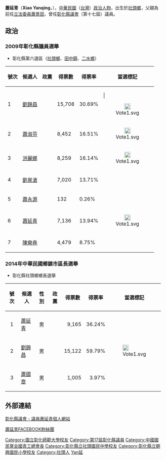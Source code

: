{{Infobox_officeholder
| name = 蕭延青
| image name = 
| width = 
| now = 中華民國（台灣）政治人士 
| period = 
| Sex = 男 
| Native place = [[台灣省|台灣省]][[彰化縣|彰化縣]][[社頭鄉|社頭鄉]]
| nationality = {{ROC}}
| date of birth ={{Birth date and age|1982|2|13}}
| party = {{KMT|25px}}
| place of birth = {{TWN}}[[彰化縣|彰化縣]][[社頭鄉|社頭鄉]]
| relatives = （父）[[蕭景田|蕭景田]]
| educate = 
*[[國立彰化師範大學|國立彰化師範大學]]
*[[嶺東科技大學|嶺東科技大學]]
*[[天主教私立文興高級中學|天主教私立文興高級中學]]
*[[彰化縣社頭鄉朝興國民小學|彰化縣社頭鄉朝興國民小學]]
*[[彰化縣立社頭國民中學|彰化縣立社頭國民中學]]

| past = 
*彰化縣議會（第十七屆）議員
*《國語週刊》課長
*昇財麗禧酒店採購
*員林國際青年商會會員
*蕭色賢慈善協會理事長
*立法委員蕭景田服務處助理
*彰化縣單車協會委員
*二水青工會副會長
}}
'''蕭延青'''（'''Xiao Yanqing'''，{{bd|1982年|2月13日|catIdx=Xiao蕭}}），[[中華民國|中華民國]]（[[台灣|台灣]]）[[政治人物|政治人物]]，出生於[[社頭鄉|社頭鄉]]，父親為前任[[立法委員|立法委員]][[蕭景田|蕭景田]]，曾任[[彰化縣議會|彰化縣議會]]（第十七屆）議員。

==政治==
===2009年彰化縣議員選舉===
*彰化縣第六選區（[[社頭鄉|社頭鄉]]、[[田中鎮|田中鎮]]、[[二水鄉|二水鄉]]）
{|class=wikitable
!號次!!候選人!!政黨!!得票數!!得票率!!當選標記
|-
|1||[[劉錦昌|劉錦昌]]||{{Dpp}}|| 15,708||30.69%|||<div align="center">[[File:Vote1.svg|20px]]
|-
|2||[[蕭淑芬|蕭淑芬]]||{{無黨籍}}|| 8,452||16.51%||<div align="center">[[File:Vote1.svg|20px]]
|-
|3||[[洪麗娜|洪麗娜]]||{{Kmt}}|| 8,259||16.14%||<div align="center">[[File:Vote1.svg|20px]]
|-
|4||[[劉景滄|劉景滄]]||{{Kmt}}|| 7,020||13.71%||
|-
|5||[[蕭永源|蕭永源]]||{{無黨籍}}|| 132||0.26%||
|-
|6||[[蕭延青|蕭延青]]||{{Kmt}}|| 7,136||13.94%||<div align="center">[[File:Vote1.svg|20px]]
|-
|7||[[陳奭堯|陳奭堯]]||{{Kmt}}|| 4,479||8.75%||
|}

===2014年中華民國鄉鎮市區長選舉===
*彰化縣社頭鄉鄉長選舉
{|class=wikitable
!號次!!候選人!!性別!!政黨!!得票數!!得票率!!當選標記
|-
|align="center"|1
|[[蕭延青|蕭延青]]
|align="center"|男
|{{Kmt}}
|align="right"|9,165
|align="right"|36.24%
| 
|-
|align="center"|2
|[[劉錦昌|劉錦昌]]
|align="center"|男
|{{Dpp}}
|align="right"|15,122
|align="right"|59.79%
| [[File:Vote1.svg|20px]]</div>
|-
|align="center"|3
|[[蕭國章|蕭國章]]
|align="center"|男
|{{Nonp}}
|align="right"|1,005
|align="right"|3.97%
| 
|}

==外部連結==
[http://www.chcc.gov.tw/content/list/list01_01.aspx?sid=42 彰化縣議會 - 議員蕭延青個人網站] {{Wayback|url=http://www.chcc.gov.tw/content/list/list01_01.aspx?sid=42 |date=20120422090633 }}

[http://www.facebook.com/pages/%E5%BD%B0%E5%8C%96%E7%B8%A3%E7%B8%A3%E8%AD%B0%E5%93%A1-%E8%95%AD%E5%BB%B6%E9%9D%92FB%E7%B2%89%E7%B5%B2%E5%9C%98/282176375159442 蕭延青FACEBOOK粉絲團]

{{DEFAULTSORT:Xiao蕭}}
[[Category:國立彰化師範大學校友|Category:國立彰化師範大學校友]]
[[Category:第17屆彰化縣議員|Category:第17屆彰化縣議員]]
[[Category:中國國民黨全國青工總會長|Category:中國國民黨全國青工總會長]]
[[Category:彰化縣立社頭國民中學校友|Category:彰化縣立社頭國民中學校友]]
[[Category:彰化縣立朝興國民小學校友|Category:彰化縣立朝興國民小學校友]]
[[Category:社頭人|Category:社頭人]]
[[Category:蕭姓|Yan延]]